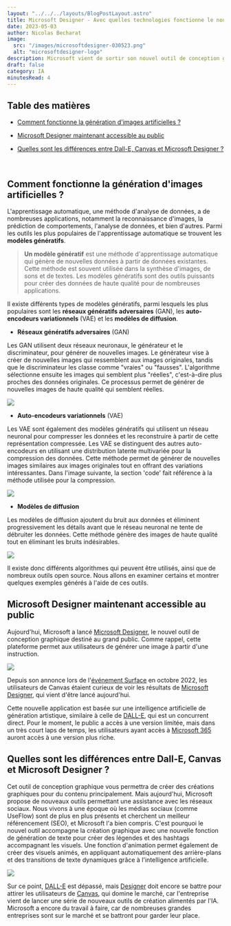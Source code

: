 ```yaml
---
layout: "../../../layouts/BlogPostLayout.astro"
title: Microsoft Designer - Avec quelles technologies fonctionne le nouvel outil de Microsoft ?
date: 2023-05-03
author: Nicolas Becharat
image:
  src: "/images/microsoftdesigner-030523.png"
  alt: "microsoftdesigner-logo"
description: Microsoft vient de sortir son nouvel outil de conception graphique pour concurrencer DALL-E, Canvas. Mais avant tout, comment fonctionne la génération d'images ?
draft: false
category: IA
minutesRead: 4
---
```


## Table des matières

* [Comment fonctionne la génération d'images artificielles ?](#comment-fonctionne-la-génération-dimages-artificielles)

* [Microsoft Designer maintenant accessible au public](#microsoft-designer-maintenant-accessible-au-public)

* [Quelles sont les différences entre Dall-E, Canvas et Microsoft Designer ?](#quelles-sont-les-différences-entre-dall-e-canvas-et-microsoft-designer)

<br/>

## Comment fonctionne la génération d'images artificielles ?

L'apprentissage automatique, une méthode d'analyse de données, a de nombreuses applications, notamment la reconnaissance d'images, la prédiction de comportements, l'analyse de données, et bien d'autres. Parmi les outils les plus populaires de l'apprentissage automatique se trouvent les **modèles génératifs**.

> **Un modèle génératif** est une méthode d'apprentissage automatique qui génère de nouvelles données à partir de données existantes. Cette méthode est souvent utilisée dans la synthèse d'images, de sons et de textes. Les modèles génératifs sont des outils puissants pour créer des données de haute qualité pour de nombreuses applications.

Il existe différents types de modèles génératifs, parmi lesquels les plus populaires sont les **réseaux génératifs adversaires** (GAN), les **auto-encodeurs variationnels** (VAE) et les **modèles de diffusion**.

- **Réseaux génératifs adversaires** (GAN)

Les GAN utilisent deux réseaux neuronaux, le générateur et le discriminateur, pour générer de nouvelles images. Le générateur vise à créer de nouvelles images qui ressemblent aux images originales, tandis que le discriminateur les classe comme "vraies" ou "fausses". L'algorithme sélectionne ensuite les images qui semblent plus "réelles", c'est-à-dire plus proches des données originales. Ce processus permet de générer de nouvelles images de haute qualité qui semblent réelles.

<img src="https://assets.website-files.com/637be5d0f2736f32b8ad98cd/638f92ae6484d7cd279898e3_aRLcuhOExj2sHW66VqLpidsjm0d9rtiDFQuZnjm44pWMhdmMPZXPUHNdMAG4GzLdCcsKvhVfbRcBiWoZWybV902Neom4fduIho8N_3yPie_3LP3PS4jUS3vd00U3gqP_s_8NMfgl.png" class="max-w-full h-auto block m-auto lg:max-w-[60%]" />

- **Auto-encodeurs variationnels** (VAE)

Les VAE sont également des modèles génératifs qui utilisent un réseau neuronal pour compresser les données et les reconstruire à partir de cette représentation compressée. Les VAE se distinguent des autres auto-encodeurs en utilisant une distribution latente multivariée pour la compression des données. Cette méthode permet de générer de nouvelles images similaires aux images originales tout en offrant des variations intéressantes. Dans l'image suivante, la section 'code' fait référence à la méthode utilisée pour la compression.

<img src= "https://assets.website-files.com/637be5d0f2736f32b8ad98cd/638f92ae6484d71aa09898e2_okJaN6yWnS_w7tk-MJecIln7qJm1xZxh3yK2Zk6-0_C5MIG_Nt6fsmYxxZemCaJROOUPRfR9XB9Gbqqx7p_j1F2G2G9fIFxLRhHTb5_3EAwGdvrDKfCvD6A_j49kPE2zcNtcjPWG.png" class="max-w-full h-auto block m-auto lg:max-w-[60%]" />

- **Modèles de diffusion**

Les modèles de diffusion ajoutent du bruit aux données et éliminent progressivement les détails avant que le réseau neuronal ne tente de débruiter les données. Cette méthode génère des images de haute qualité tout en éliminant les bruits indésirables.

<img src="https://developer-blogs.nvidia.com/wp-content/uploads/2022/04/Generation-with-Diffusion-Models.png"  class="max-w-full h-auto block m-auto lg:max-w-[60%]"/>

Il existe donc différents algorithmes qui peuvent être utilisés, ainsi que de nombreux outils open source. Nous allons en examiner certains et montrer quelques exemples générés à l'aide de ces outils.

## Microsoft Designer maintenant accessible au public

Aujourd'hui, Microsoft a lancé [Microsoft Designer](https://designer.microsoft.com/), le nouvel outil de conception graphique destiné au grand public. Comme rappel, cette plateforme permet aux utilisateurs de générer une image à partir d'une instruction.

<img src="https://designer.microsoft.com/designer-social.png"  class="max-w-full h-auto block m-auto lg:max-w-[60%]"/>

Depuis son annonce lors de l'[événement Surface](https://news.microsoft.com/october-2022-news-event/) en octobre 2022, les utilisateurs de Canvas étaient curieux de voir les résultats de [Microsoft Designer](https://designer.microsoft.com/), qui vient d'être lancé aujourd'hui.

Cette nouvelle application est basée sur une intelligence artificielle de génération artistique, similaire à celle de [DALL-E](https://openai.com/product/dall-e-2), qui est un concurrent direct. Pour le moment, le public a accès à une version limitée, mais dans un très court laps de temps, les utilisateurs ayant accès à [Microsoft 365](https://www.microsoft.com/fr-fr/microsoft-365?rtc=1) auront accès à une version plus riche.

## Quelles sont les différences entre Dall-E, Canvas et Microsoft Designer ?

Cet outil de conception graphique vous permettra de créer des créations graphiques pour du contenu principalement. Mais aujourd'hui, Microsoft propose de nouveaux outils permettant une assistance avec les réseaux sociaux. Nous vivons à une époque où les médias sociaux (comme UseFlow) sont de plus en plus présents et cherchent un meilleur référencement (SEO), et Microsoft l'a bien compris. C'est pourquoi le nouvel outil accompagne la création graphique avec une nouvelle fonction de génération de texte pour créer des légendes et des hashtags accompagnant les visuels. Une fonction d'animation permet également de créer des visuels animés, en appliquant automatiquement des arrière-plans et des transitions de texte dynamiques grâce à l'intelligence artificielle.

<img src="https://www.warketingdigital.net/wp-content/uploads/2022/10/Microsoft-lance-Designer.gif"  class="max-w-full h-auto block m-auto lg:max-w-[60%]"/>

Sur ce point, [DALL-E](https://openai.com/product/dall-e-2) est dépassé, mais [Designer](https://designer.microsoft.com/) doit encore se battre pour attirer les utilisateurs de [Canvas](https://www.canva.com/fr_fr/), qui domine le marché, car l'entreprise vient de lancer une série de nouveaux outils de création alimentés par l'IA. Microsoft a encore du travail à faire, car de nombreuses grandes entreprises sont sur le marché et se battront pour garder leur place.
